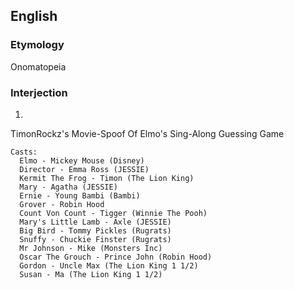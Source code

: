 ==English==

===Etymology===
Onomatopeia

===Interjection===
{{en-interj}}

# {{alternative spelling of|achoo}}

TimonRockz's Movie-Spoof Of Elmo's Sing-Along Guessing Game
 Casts:
   Elmo - Mickey Mouse (Disney)
   Director - Emma Ross (JESSIE)
   Kermit The Frog - Timon (The Lion King)
   Mary - Agatha (JESSIE)
   Ernie - Young Bambi (Bambi)
   Grover - Robin Hood
   Count Von Count - Tigger (Winnie The Pooh)
   Mary's Little Lamb - Axle (JESSIE)
   Big Bird - Tommy Pickles (Rugrats)
   Snuffy - Chuckie Finster (Rugrats)
   Mr Johnson - Mike (Monsters Inc)
   Oscar The Grouch - Prince John (Robin Hood)
   Gordon - Uncle Max (The Lion King 1 1/2)
   Susan - Ma (The Lion King 1 1/2)
